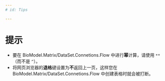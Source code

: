 ```yaml
---
# id: Tips

---
```




# 提示


- 要在 BioModel.Matrix/DataSet.Connetions.Flow 中进行**幂**计算，请使用 `**`（而不是 `^`）。
- 将网页浏览器的**退格**键设置为**不**返回上一页，这样您在 BioModel.Matrix/DataSet.Connetions.Flow 中创建表格时就会被打断。
